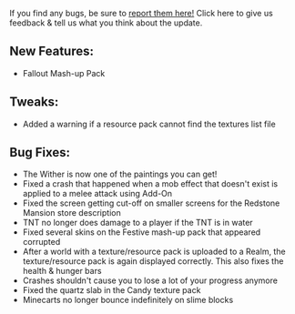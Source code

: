 If you find any bugs, be sure to [report them here!](https://bugs.mojang.com/secure/Dashboard.jspa) Click here to give us feedback & tell us what you think about the update.

  
## **New Features:**

-   Fallout Mash-up Pack

  
## **Tweaks:**

-   Added a warning if a resource pack cannot find the textures list file

  
## **Bug Fixes:**

-   The Wither is now one of the paintings you can get!
-   Fixed a crash that happened when a mob effect that doesn't exist is applied to a melee attack using Add-On
-   Fixed the screen getting cut-off on smaller screens for the Redstone Mansion store description
-   TNT no longer does damage to a player if the TNT is in water
-   Fixed several skins on the Festive mash-up pack that appeared corrupted
-   After a world with a texture/resource pack is uploaded to a Realm, the texture/resource pack is again displayed correctly. This also fixes the health & hunger bars
-   Crashes shouldn't cause you to lose a lot of your progress anymore
-   Fixed the quartz slab in the Candy texture pack
-   Minecarts no longer bounce indefinitely on slime blocks